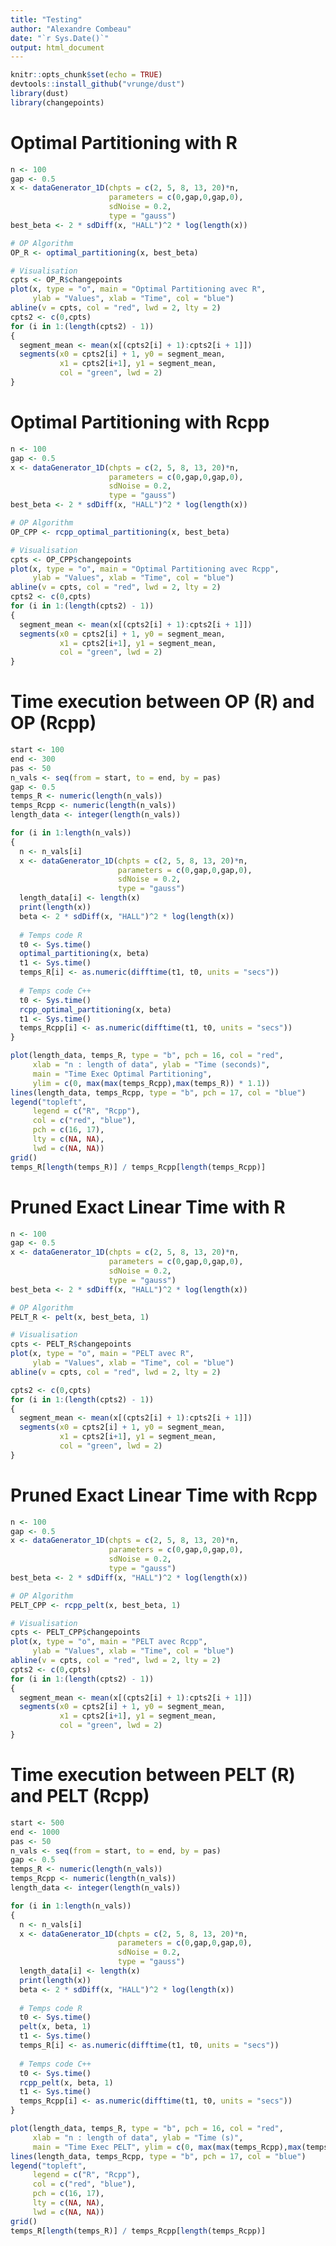 ---
title: "Testing"
author: "Alexandre Combeau"
date: "`r Sys.Date()`"
output: html_document
---

```{r setup, include=FALSE}
knitr::opts_chunk$set(echo = TRUE)
devtools::install_github("vrunge/dust")
library(dust)
library(changepoints)
```

# Optimal Partitioning with R

```{r OP_R}
n <- 100
gap <- 0.5
x <- dataGenerator_1D(chpts = c(2, 5, 8, 13, 20)*n,
                      parameters = c(0,gap,0,gap,0),
                      sdNoise = 0.2,
                      type = "gauss")
best_beta <- 2 * sdDiff(x, "HALL")^2 * log(length(x))

# OP Algorithm
OP_R <- optimal_partitioning(x, best_beta)

# Visualisation
cpts <- OP_R$changepoints
plot(x, type = "o", main = "Optimal Partitioning avec R",
     ylab = "Values", xlab = "Time", col = "blue")
abline(v = cpts, col = "red", lwd = 2, lty = 2)
cpts2 <- c(0,cpts)
for (i in 1:(length(cpts2) - 1))
{
  segment_mean <- mean(x[(cpts2[i] + 1):cpts2[i + 1]])
  segments(x0 = cpts2[i] + 1, y0 = segment_mean,
           x1 = cpts2[i+1], y1 = segment_mean,
           col = "green", lwd = 2)
}
```

# Optimal Partitioning with Rcpp

```{r OP_CPP}
n <- 100
gap <- 0.5
x <- dataGenerator_1D(chpts = c(2, 5, 8, 13, 20)*n,
                      parameters = c(0,gap,0,gap,0),
                      sdNoise = 0.2,
                      type = "gauss")
best_beta <- 2 * sdDiff(x, "HALL")^2 * log(length(x))

# OP Algorithm
OP_CPP <- rcpp_optimal_partitioning(x, best_beta)

# Visualisation
cpts <- OP_CPP$changepoints
plot(x, type = "o", main = "Optimal Partitioning avec Rcpp",
     ylab = "Values", xlab = "Time", col = "blue")
abline(v = cpts, col = "red", lwd = 2, lty = 2)
cpts2 <- c(0,cpts)
for (i in 1:(length(cpts2) - 1))
{
  segment_mean <- mean(x[(cpts2[i] + 1):cpts2[i + 1]])
  segments(x0 = cpts2[i] + 1, y0 = segment_mean,
           x1 = cpts2[i+1], y1 = segment_mean,
           col = "green", lwd = 2)
}
```

# Time execution between OP (R) and OP (Rcpp)

```{r Time_Exec_OP}
start <- 100
end <- 300
pas <- 50
n_vals <- seq(from = start, to = end, by = pas)
gap <- 0.5
temps_R <- numeric(length(n_vals))
temps_Rcpp <- numeric(length(n_vals))
length_data <- integer(length(n_vals))

for (i in 1:length(n_vals))
{
  n <- n_vals[i]
  x <- dataGenerator_1D(chpts = c(2, 5, 8, 13, 20)*n,
                        parameters = c(0,gap,0,gap,0),
                        sdNoise = 0.2,
                        type = "gauss")
  length_data[i] <- length(x)
  print(length(x))
  beta <- 2 * sdDiff(x, "HALL")^2 * log(length(x))
  
  # Temps code R
  t0 <- Sys.time()
  optimal_partitioning(x, beta)
  t1 <- Sys.time()
  temps_R[i] <- as.numeric(difftime(t1, t0, units = "secs"))
  
  # Temps code C++
  t0 <- Sys.time()
  rcpp_optimal_partitioning(x, beta)
  t1 <- Sys.time()
  temps_Rcpp[i] <- as.numeric(difftime(t1, t0, units = "secs"))
}

plot(length_data, temps_R, type = "b", pch = 16, col = "red",
     xlab = "n : length of data", ylab = "Time (seconds)",
     main = "Time Exec Optimal Partitioning",
     ylim = c(0, max(max(temps_Rcpp),max(temps_R)) * 1.1))
lines(length_data, temps_Rcpp, type = "b", pch = 17, col = "blue")
legend("topleft",
     legend = c("R", "Rcpp"),
     col = c("red", "blue"),
     pch = c(16, 17),
     lty = c(NA, NA),
     lwd = c(NA, NA))
grid()
temps_R[length(temps_R)] / temps_Rcpp[length(temps_Rcpp)]
```

# Pruned Exact Linear Time with R

```{r PELT_R}
n <- 100
gap <- 0.5
x <- dataGenerator_1D(chpts = c(2, 5, 8, 13, 20)*n,
                      parameters = c(0,gap,0,gap,0),
                      sdNoise = 0.2,
                      type = "gauss")
best_beta <- 2 * sdDiff(x, "HALL")^2 * log(length(x))

# OP Algorithm
PELT_R <- pelt(x, best_beta, 1)

# Visualisation
cpts <- PELT_R$changepoints
plot(x, type = "o", main = "PELT avec R",
     ylab = "Values", xlab = "Time", col = "blue")
abline(v = cpts, col = "red", lwd = 2, lty = 2)

cpts2 <- c(0,cpts)
for (i in 1:(length(cpts2) - 1))
{
  segment_mean <- mean(x[(cpts2[i] + 1):cpts2[i + 1]])
  segments(x0 = cpts2[i] + 1, y0 = segment_mean,
           x1 = cpts2[i+1], y1 = segment_mean,
           col = "green", lwd = 2)
}
```

# Pruned Exact Linear Time with Rcpp

```{r PELT_CPP}
n <- 100
gap <- 0.5
x <- dataGenerator_1D(chpts = c(2, 5, 8, 13, 20)*n,
                      parameters = c(0,gap,0,gap,0),
                      sdNoise = 0.2,
                      type = "gauss")
best_beta <- 2 * sdDiff(x, "HALL")^2 * log(length(x))

# OP Algorithm
PELT_CPP <- rcpp_pelt(x, best_beta, 1)

# Visualisation
cpts <- PELT_CPP$changepoints
plot(x, type = "o", main = "PELT avec Rcpp",
     ylab = "Values", xlab = "Time", col = "blue")
abline(v = cpts, col = "red", lwd = 2, lty = 2)
cpts2 <- c(0,cpts)
for (i in 1:(length(cpts2) - 1))
{
  segment_mean <- mean(x[(cpts2[i] + 1):cpts2[i + 1]])
  segments(x0 = cpts2[i] + 1, y0 = segment_mean,
           x1 = cpts2[i+1], y1 = segment_mean,
           col = "green", lwd = 2)
}
```

# Time execution between PELT (R) and PELT (Rcpp)

```{r Time_Exec_PELT}
start <- 500
end <- 1000
pas <- 50
n_vals <- seq(from = start, to = end, by = pas)
gap <- 0.5
temps_R <- numeric(length(n_vals))
temps_Rcpp <- numeric(length(n_vals))
length_data <- integer(length(n_vals))

for (i in 1:length(n_vals))
{
  n <- n_vals[i]
  x <- dataGenerator_1D(chpts = c(2, 5, 8, 13, 20)*n,
                        parameters = c(0,gap,0,gap,0),
                        sdNoise = 0.2,
                        type = "gauss")
  length_data[i] <- length(x)
  print(length(x))
  beta <- 2 * sdDiff(x, "HALL")^2 * log(length(x))
  
  # Temps code R
  t0 <- Sys.time()
  pelt(x, beta, 1)
  t1 <- Sys.time()
  temps_R[i] <- as.numeric(difftime(t1, t0, units = "secs"))
  
  # Temps code C++
  t0 <- Sys.time()
  rcpp_pelt(x, beta, 1)
  t1 <- Sys.time()
  temps_Rcpp[i] <- as.numeric(difftime(t1, t0, units = "secs"))
}

plot(length_data, temps_R, type = "b", pch = 16, col = "red",
     xlab = "n : length of data", ylab = "Time (s)",
     main = "Time Exec PELT", ylim = c(0, max(max(temps_Rcpp),max(temps_R)) * 1.1))
lines(length_data, temps_Rcpp, type = "b", pch = 17, col = "blue")
legend("topleft",
     legend = c("R", "Rcpp"),
     col = c("red", "blue"),
     pch = c(16, 17),
     lty = c(NA, NA),
     lwd = c(NA, NA))
grid()
temps_R[length(temps_R)] / temps_Rcpp[length(temps_Rcpp)]
```